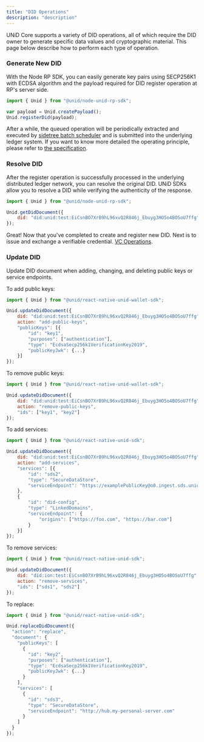 ```yaml
---
title: "DID Operations"
description: "description"
---
```


UNiD Core supports a variety of DID operations, all of which require the DID owner to generate specific data values and cryptographic material. This page below describe how to perform each type of operation.

### Generate New DID

With the Node RP SDK, you can easily generate key pairs using SECP256K1 with ECDSA algorithm and the payload required for DID register operation at RP's server side.

```js
import { Unid } from "@unid/node-unid-rp-sdk";

var payload = Unid.createPayload();
Unid.registerDid(payload);
```

After a while, the queued operation will be periodically extracted and executed by [sidetree batch scheduler]() and is submitted into the underlying ledger system. If you want to know more detailed the operating principle, please refer to [the specification](https://identity.foundation/sidetree/spec/).


### Resolve DID

After the register operation is successfully processed in the underlying distributed ledger network, you can resolve the original DID. UNiD SDKs allow you to resolve a DID while verifying the authenticity of the response.

```js
import { Unid } from "@unid/node-unid-rp-sdk";

Unid.getDidDocument({
	did: "did:unid:test:EiCsnBO7XrB9hL96xvQ2R846j_Ebuyg3HO5o4BOSoU7ffg"
});
```

Great! Now that you've completed to create and register new DID. Next is to issue and exchange a verifiable credential. [VC Operations](./2-verifiable-credential).

### Update DID

Update DID document when adding, changing, and deleting public keys or service endpoints.

To add public keys:

```js
import { Unid } from "@unid/react-native-unid-wallet-sdk";

Unid.updateDidDocument({
	did: "did:unid:test:EiCsnBO7XrB9hL96xvQ2R846j_Ebuyg3HO5o4BOSoU7ffg",
	action: "add-public-keys",
	"publicKeys": [{
    	"id": "key1",
		"purposes": ["authentication"],
		"type": "EcdsaSecp256k1VerificationKey2019",
		"publicKeyJwk": {...}
	}]
});
```

To remove public keys:
```js
import { Unid } from "@unid/react-native-unid-wallet-sdk";

Unid.updateDidDocument({
	did: "did:unid:test:EiCsnBO7XrB9hL96xvQ2R846j_Ebuyg3HO5o4BOSoU7ffg",
	action: "remove-public-keys",
	"ids": ["key1", "key2"]
});
```

To add services:

```js
import { Unid } from "@unid/react-native-unid-sdk";

Unid.updateDidDocument({
	did: "did:unid:test:EiCsnBO7XrB9hL96xvQ2R846j_Ebuyg3HO5o4BOSoU7ffg",
	action: "add-services",
	"services": [{
		"id": "sds2",
		"type": "SecureDataStore",
		"serviceEndpoint": "https://examplePublicKey@o0.ingest.sds.unid.plus/"
	},
	{
		"id": "did-config",
		"type": "LinkedDomains",
		"serviceEndpoint": {
			"origins": ["https://foo.com", "https://bar.com"]
		}
	}]
});
```

To remove services:
```js
import { Unid } from "@unid/react-native-unid-sdk";

Unid.updateDidDocument({
	did: "did:ion:test:EiCsnBO7XrB9hL96xvQ2R846j_Ebuyg3HO5o4BOSoU7ffg",
	action: "remove-services",
	"ids": ["sds1", "sds2"]
});
```

To replace:
```js
import { Unid } from "@unid/react-native-unid-sdk";

Unid.replaceDidDocument({
  "action": "replace",
  "document": {
    "publicKeys": [
      {
        "id": "key2",
        "purposes": ["authentication"],
        "type": "EcdsaSecp256k1VerificationKey2019",
        "publicKeyJwk": {...}
      }
    ],
    "services": [
      {
        "id": "sds3",
        "type": "SecureDataStore",
        "serviceEndpoint": "http://hub.my-personal-server.com"
      }
    ]
  }
});
```
